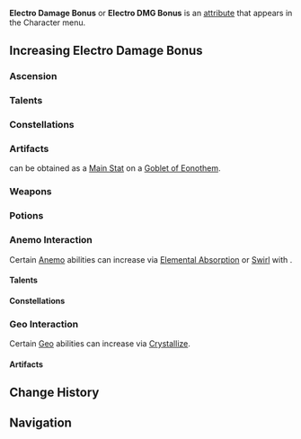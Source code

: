 {{DISPLAYTITLE:Electro Damage Bonus}}
{{DamageBonusTabs}}
{{See also|Electro|Electro Resistance}}
{{Terminology Infobox
|title        = Electro Damage Bonus
|type         = Attributes
}}
'''Electro Damage Bonus''' or '''Electro DMG Bonus''' is an [[attribute]] that appears in the Character menu.

==Increasing Electro Damage Bonus==
===Ascension===
{{Characters by Ascension Stat Table|Electro DMG Bonus}}

===Talents===
{{Talents by Category Table|Electro DMG Bonus Talents}}

===Constellations===
{{Constellations by Category Table|Electro DMG Bonus Constellations}}

===Artifacts===
{{Color|Electro Damage Bonus}} can be obtained as a [[Artifacts/Stats|Main Stat]] on a {{Icon|customfile=Icon Goblet of Eonothem.png|size=30}}[[Goblet of Eonothem]].

{{Artifacts by Category Table|Electro DMG Bonus Artifacts}}

===Weapons===
{{Weapons by Category Table|Elemental DMG Bonus Passive Weapons}}

===Potions===
{{Food by Category Table|Electro DMG Bonus Dishes}}

===Anemo Interaction===
Certain [[Anemo]] abilities can increase {{Color|Electro Damage Bonus}} via [[Elemental Absorption]] or [[Swirl]] with {{Electro}}.

====Talents====
{{Talents by Category Table|Anemo Interaction Dependent DMG Bonus Talents}}

====Constellations====
{{Constellations by Category Table|Anemo Interaction Dependent DMG Bonus Constellations}}

===Geo Interaction===
Certain [[Geo]] abilities can increase {{Color|Electro Damage Bonus}} via [[Crystallize]].
====Artifacts====
{{Artifacts by Category Table|Geo Interaction Dependent DMG Bonus Artifacts}}

==Change History==
{{Change History|1.0}}

==Navigation==
{{Attribute Navbox}}